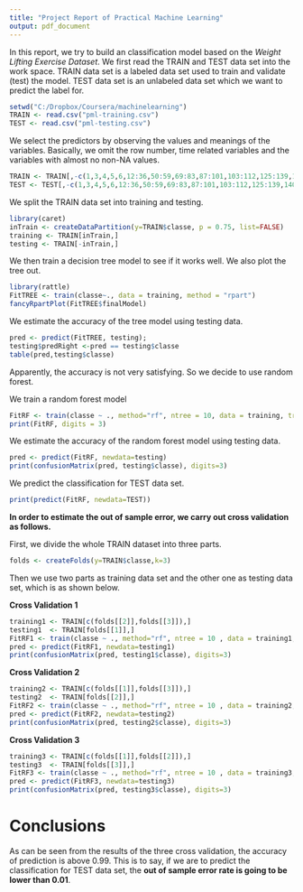 ```yaml
---
title: "Project Report of Practical Machine Learning"
output: pdf_document
---
```

In this report, we try to build an classification model based on the *Weight Lifting Exercise Dataset*.
We first read the TRAIN and TEST data set into the work space. TRAIN data set is a labeled data set used to train and validate (test) the model. TEST data set is an unlabeled data set which we want to predict the label for.
```r
setwd("C:/Dropbox/Coursera/machinelearning")
TRAIN <- read.csv("pml-training.csv")
TEST <- read.csv("pml-testing.csv")
```
We select the predictors by observing the values and meanings of the variables. Basically, we omit the row number, time related variables and the variables with almost no non-NA values.
```r
TRAIN <- TRAIN[,-c(1,3,4,5,6,12:36,50:59,69:83,87:101,103:112,125:139,140:150)]
TEST <- TEST[,-c(1,3,4,5,6,12:36,50:59,69:83,87:101,103:112,125:139,140:150)]
```
We split the TRAIN data set into training and testing.
```r
library(caret)
inTrain <- createDataPartition(y=TRAIN$classe, p = 0.75, list=FALSE)
training <- TRAIN[inTrain,]
testing <- TRAIN[-inTrain,]
```
We then train a decision tree model to see if it works well. We also plot the tree out.
```r
library(rattle)
FitTREE <- train(classe~., data = training, method = "rpart")
fancyRpartPlot(FitTREE$finalModel)
```
We estimate the accuracy of the tree model using testing data.
```r
pred <- predict(FitTREE, testing);
testing$predRight <-pred == testing$classe
table(pred,testing$classe)
```
Apparently, the accuracy is not very satisfying. So we decide to use random forest.

We train a random forest model 
```r
FitRF <- train(classe ~ ., method="rf", ntree = 10, data = training, trControl=trainControl(method = "cv", number = 5))
print(FitRF, digits = 3)
```
We estimate the accuracy of the random forest model using testing data.
```r
pred <- predict(FitRF, newdata=testing)
print(confusionMatrix(pred, testing$classe), digits=3)
```
We predict the classification for TEST data set.
```r
print(predict(FitRF, newdata=TEST))
```

**In order to estimate the out of sample error, we carry out cross validation as follows.**

First, we divide the whole TRAIN dataset into three parts.
```r
folds <- createFolds(y=TRAIN$classe,k=3)
```
Then we use two parts as training data set and the other one as testing data set, which is as shown below.

**Cross Validation 1**
```r
training1 <- TRAIN[c(folds[[2]],folds[[3]]),]
testing1  <- TRAIN[folds[[1]],]
FitRF1 <- train(classe ~ ., method="rf", ntree = 10 , data = training1, trControl=trainControl(method = "cv", number = 5))
pred <- predict(FitRF1, newdata=testing1)
print(confusionMatrix(pred, testing1$classe), digits=3)
```
**Cross Validation 2**
```r
training2 <- TRAIN[c(folds[[1]],folds[[3]]),]
testing2  <- TRAIN[folds[[2]],]
FitRF2 <- train(classe ~ ., method="rf", ntree = 10 , data = training2, trControl=trainControl(method = "cv", number = 5))
pred <- predict(FitRF2, newdata=testing2)
print(confusionMatrix(pred, testing2$classe), digits=3)
```
**Cross Validation 3**
```r
training3 <- TRAIN[c(folds[[1]],folds[[2]]),]
testing3  <- TRAIN[folds[[3]],]
FitRF3 <- train(classe ~ ., method="rf", ntree = 10 , data = training3, trControl=trainControl(method = "cv", number = 5))
pred <- predict(FitRF3, newdata=testing3)
print(confusionMatrix(pred, testing3$classe), digits=3)
```
# Conclusions
As can be seen from the results of the three cross validation, the accuracy of prediction is above 0.99. This is to say, if we are to predict the classification for TEST data set, the **out of sample error rate is going to be lower than 0.01**.